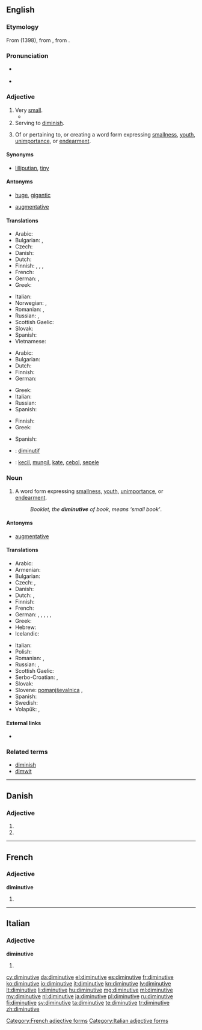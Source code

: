 ==English==

{{was wotd|2009|April|8}}

===Etymology===
From {{etyl|fro}} {{term|diminutif|lang=fro}} (1398), from {{etyl|la}} {{term|diminutivum|lang=la}}, from {{term|deminuere||diminish|lang=la}}.

===Pronunciation===
* {{a|UK|US}} {{IPA|/dɪˈmɪn.jʊ.tɪv/|/dəˈmɪn.jə.tɪv/}}
* {{audio|en-us-diminutive.ogg|Audio (US)}}

===Adjective===
{{en-adj}}

# Very [[small]].
#* {{quote-news
|year=2011
|date=October 20
|author=Jamie Lillywhite
|title=Tottenham   1 - 0   Rubin Kazan
|work=BBC Sport
|url=http://news.bbc.co.uk/sport2/hi/football/europe/15285221.stm
|page=
|passage=Roman Sharonov rose unchallenged to head a corner wide, while '''diminutive''' winger Gokdeniz Karadeniz ghosted in with a diving header from the edge of the six-yard box that was acrobatically kept out by Gomes.}}
# Serving to [[diminish]].
# {{grammar}} Of or pertaining to, or creating a word form expressing [[smallness]], [[youth]], [[unimportance]], or [[endearment]].

====Synonyms====
* {{sense|very small}} [[lilliputian]], [[tiny]]

====Antonyms====
* {{sense|very small}} [[huge]], [[gigantic]]
* {{sense|grammar, serving to diminish}} [[augmentative]]

====Translations====
{{trans-top|very small}}
* Arabic: {{t-|ar|ضئيل}}
* Bulgarian: {{t+|bg|мъничък}},  {{t+|bg|миниатюрен}}
* Czech: {{t+|cs|drobný}}
* Danish: {{t-|da|diminutiv}}
* Dutch: {{t+|nl|klein}}
* Finnish: {{t+|fi|vähäinen}}, {{t+|fi|mitätön}}, {{t+|fi|pikkuruinen}}, {{t-|fi|pikkiriikkinen}}
* French: {{t+|fr|minuscule}}
* German: {{t+|de|winzig}}, {{t-|de|diminutiv}}
* Greek: {{t+|el|μικροσκοπικός|m|tr=mikroskopikós|sc=Grek}}
{{trans-mid}}
* Italian: {{t+|it|minuscolo}}
* Norwegian: {{t-|no|diminutiv}},  {{t-|no|diminutiv}}
* Romanian: {{t-|ro|diminutiv|m|n}}, {{t-|ro|diminutivă|f}}
* Russian: {{t+|ru|крохотный}}, {{t+|ru|миниатюрный}}
* Scottish Gaelic: {{t-|gd|meanbh}}
* Slovak: {{t-|sk|drobný}}
* Spanish: {{t-|es|diminuto}}
* Vietnamese: {{t+|vi|nhỏ xíu}}
{{trans-bottom}}

{{trans-top|serving to diminish}}
* Arabic: {{t-|ar|تصغيري}}
* Bulgarian: {{t-|bg|умалителен}}
* Dutch: {{t+|nl|verkleinend}}
* Finnish: {{t-|fi|pienentää|alt=pienentävä}}
* German: {{t-|de|verkleinernd}}
{{trans-mid}}
* Greek: {{t+|el|μειωτικός|m|tr=meiotikós|sc=Grek}}
* Italian: {{t+|it|diminutivo}}
* Russian: {{t+|ru|уменьшительный}}
* Spanish: {{t+|es|diminutivo|m}}
{{trans-bottom}}

{{trans-top|grammar}}
* Finnish: {{t+|fi|deminutiivinen}}
* Greek: {{t+|el|υποκοριστικός|m|tr=ypokoristikós|sc=Grek}}
{{trans-mid}}
* Spanish: {{t+|es|diminutivo}}
{{trans-bottom}}

{{checktrans-top}}
* {{ttbc|fr}}: [[diminutif]]
* {{ttbc|id}}: [[kecil]], [[mungil]], [[kate]], [[cebol]], [[sepele]]
{{trans-mid}}
{{trans-bottom}}

===Noun===
{{en-noun}}

# {{grammar}} A word form expressing [[smallness]], [[youth]], [[unimportance]], or [[endearment]].
#: ''Booklet, the '''diminutive''' of book, means ‘small book’''.

====Antonyms====
* [[augmentative]]

====Translations====
{{trans-top|grammar: word form expressing smallness}}
* Arabic: {{t-|ar|التصغير|m}}
* Armenian: {{t-|hy|նվազական|tr=nvazakan}}
* Bulgarian: {{t-|bg|умалително име|n}}
* Czech: {{t-|cs|zdrobnělina|f}},  {{t-|cs|deminutivum|n}}
* Danish: {{t-|da|diminutiv|n}}
* Dutch: {{t+|nl|verkleinwoord|n}}, {{t-|nl|diminutief|n}}
* Finnish: {{t+|fi|deminutiivi}}
* French: {{t+|fr|diminutif|m}}
* German: {{t+|de|Diminutiv|m}}, {{t+|de|Verkleinerungsform|f}}, {{t|de|Deminutiv|n}}, {{t|de|Deminutivum|n}}, {{t|de|Verkleinerungswort|n}}, {{t|de|Di­mi­nu­tiv­bil­dung|f}}
* Greek: {{t+|el|υποκοριστικό|n|tr=ypokoristikó}}
* Hebrew: {{t-|he|צורת הקטנה|f|tr=tzurát-haktaná}}
* Icelandic: {{qualifier|diminutive suffix}} {{t-|is|smækkunarending|f}}
{{trans-mid}}
* Italian: {{t+|it|diminutivo|m}}
* Polish: {{t+|pl|zdrobnienie|n}}
* Romanian: {{t-|ro|diminutiv|n}}, {{t-|ro|diminutive|n|p}}
* Russian: {{t+|ru|диминутив|m|tr=diminutiv}}, {{t-|ru|уменьшительное слово|n|tr=umen'šitel'noe slovo}}
* Scottish Gaelic: {{t-|gd|meanbhan|m}}
* Serbo-Croatian: {{t-|sh|deminutiv|m}}, {{t-|sh|umanjenica|f}}
* Slovak: {{t+|sk|zdrobnenina|f}}
* Slovene: [[pomanjševalnica]] {{f}},  {{t-|sl|manjšalnica|f|alt=manjšálnica}}
* Spanish: {{t+|es|diminutivo|m}}
* Swedish: {{t+|sv|diminutiv}}
* Volapük: {{t|vo|smalükamavöd}}, {{t|vo|smalamavöd}} {{qualifier|older term, obsolete}}
{{trans-bottom}}

====External links====
* {{pedialite}}

===Related terms===
* [[diminish]]
* [[dimwit]]

----

==Danish==

===Adjective===
{{head|da|adjective form}}

# {{form of|definite|diminutiv|lang=da}}
# {{form of|plural|diminutiv|lang=da}}

----

==French==

===Adjective===
'''diminutive''' {{f}}

# {{feminine of|diminutif}}

[[Category:French adjective forms]]

----

==Italian==

===Adjective===
'''diminutive''' {{f}}

# {{form of|feminine plural form|[[diminutivo]]}}

[[Category:Italian adjective forms]]

[[cy:diminutive]]
[[da:diminutive]]
[[el:diminutive]]
[[es:diminutive]]
[[fr:diminutive]]
[[ko:diminutive]]
[[io:diminutive]]
[[it:diminutive]]
[[kn:diminutive]]
[[lv:diminutive]]
[[lt:diminutive]]
[[li:diminutive]]
[[hu:diminutive]]
[[mg:diminutive]]
[[ml:diminutive]]
[[my:diminutive]]
[[nl:diminutive]]
[[ja:diminutive]]
[[pl:diminutive]]
[[ru:diminutive]]
[[fi:diminutive]]
[[sv:diminutive]]
[[ta:diminutive]]
[[te:diminutive]]
[[tr:diminutive]]
[[zh:diminutive]]